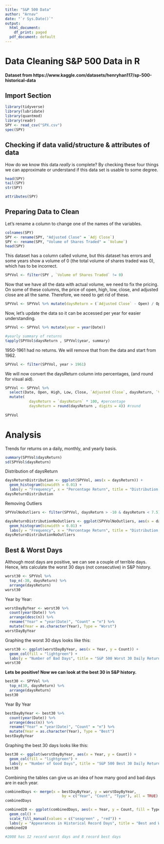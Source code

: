 ```yaml
---
title: "S&P 500 Data"
author: "Arnav"
date: "`r Sys.Date()`"
output:
  html_document: 
    df_print: paged
  pdf_document: default
---
```

# Data Cleaning S&P 500 Data in R

#### Dataset from https://www.kaggle.com/datasets/henryhan117/sp-500-historical-data

## Import Section
```r
library(tidyverse)
library(lubridate) 
library(quantmod)
library(readr)
SPY <- read_csv("SPX.csv")
spec(SPY)
```
## Checking if data valid/structure & attributes of data
How do we know this data *really* is complete? By checking these four things we can approximate or understand if this data set is usable to some degree.
```r
head(SPY)
tail(SPY)
str(SPY)
```
```r
attributes(SPY)
```

## Preparing Data to Clean

Let's rename a column to change one of the names of the variables.
```r
colnames(SPY)
SPY <- rename(SPY, "Adjusted Close" = `Adj Close`)
SPY <- rename(SPY, "Volume of Shares Traded" = `Volume`)
head(SPY)
```
This dataset has a column called volume, but this dataset has errors and some years show a volume of 0 (the total volume of shares traded was 0), which has to be incorrect. 
```r
SPYVol <- filter(SPY , `Volume of Shares Traded` != 0)
```
Now that we have all the data with actual volume, we need to fix the pricing. On some of these columns, the price of open, high, low, close, and adjusted close are all the same. Therefore, we need to get rid of these.
```r
SPYVol <- SPYVol %>% mutate(daysReturn = (`Adjusted Close` - Open) / Open)
```
Now, let's update the data so it can be accessed per year for easier understanding.
```r
SPYVol <- SPYVol %>% mutate(year = year(Date))

#yearly summary of returns
tapply(SPYVol$daysReturn , SPYVol$year, summary)
```
1950-1961 had no returns. We will remove that from the data and start from 1962.
```r
SPYVol <- filter(SPYVol, year > 1961)
```
We will now convert the daysReturn column into percentages, (and round for visual aid).
```r
SPYVol <- SPYVol %>%
  select(Date, Open, High, Low, Close, `Adjusted Close`, daysReturn, `Volume of Shares Traded`, year) %>%
  mutate(
           daysReturn = `daysReturn` * 100, #percentage
           daysReturn = round(daysReturn , digits = 4)) #round
  
SPYVol
```

# Analysis
Trends for returns on a daily, monthly, and yearly basis.
```r
summary(SPYVol$daysReturn)
sd(SPYVol$daysReturn)
```

Distribution of daysReturn
```r
daysReturnDistribution <- ggplot(SPYVol, aes(x = daysReturn)) +
  geom_histogram(binwidth = 0.01) +
  labs(y = "Frequency", x = "Percentage Return", title = "Distribution of Daily Returns of S&P 500")
daysReturnDistribution
```

Removing Outliers
```r
SPYVolNoOutliers <- filter(SPYVol, daysReturn > -10 & daysReturn < 7.5)

daysReturnDistributionNoOutliers <- ggplot(SPYVolNoOutliers, aes(x = daysReturn)) +
  geom_histogram(binwidth = 0.01) +
  labs(y = "Frequency", x = "Percentage Return", title = "Distribution of Daily Returns of S&P 500")
daysReturnDistributionNoOutliers
```

  
  
## Best & Worst Days
Although most days are positive, we can see a couple of terrible days. Hence, lets calculate the worst 30 days (not consecutive) in S&P history.

```r
worst30 <- SPYVol %>%
  top_n(-30, daysReturn) %>%
  arrange(daysReturn)
worst30
```
Year by Year:
```r
worstDayByYear <- worst30 %>%
  count(year(Date)) %>%
  arrange(desc(n)) %>%
  rename("Year" = "year(Date)", "Count" = "n") %>%
  mutate(Year = as.character(Year), Type = "Worst")
worstDayByYear
```

Graphing the worst 30 days looks like this:
```r
worst30 <- ggplot(worstDayByYear, aes(x = Year, y = Count)) +
  geom_col(fill = "lightgreen") +
  labs(y = "Number of Bad Days", title = "S&P 500 Worst 30 Daily Returns by Years")
worst30
```

**Lets be positive! Now we can look at the best 30 in S&P history.**
```r
best30 <- SPYVol %>%
  top_n(30, daysReturn) %>%
  arrange(daysReturn)
best30
```
Year By Year
```r
bestDayByYear <- best30 %>%
  count(year(Date)) %>%
  arrange(desc(n)) %>%
  rename("Year" = "year(Date)", "Count" = "n") %>%
  mutate(Year = as.character(Year), Type = "Best")
bestDayByYear
```
Graphing the best 30 days looks like this:
```r
best30 <- ggplot(worstDayByYear, aes(x = Year, y = Count)) +
  geom_col(fill = "lightgreen") +
  labs(y = "Number of Good Days", title = "S&P 500 Best 30 Daily Returns by Years")
best30
```
Combining the tables can give us an idea of how many good and bad days are in each year.
```r
combinedDays <- merge(x = bestDayByYear, y = worstDayByYear, 
                          by = c("Year", "Count", "Type"), all = TRUE)
combinedDays
```

```r
combined20 <- ggplot(combinedDays, aes(x = Year, y = Count, fill = Type)) +
  geom_col() +
  scale_fill_manual(values = c("seagreen" , "red")) +
  labs(y = "Appearances in Historical Record Days", title = "Best and Worst 60 Daily Returns for S&P 500 by Year")
combined20

#2008 has 12 record worst days and 8 record best days
```

